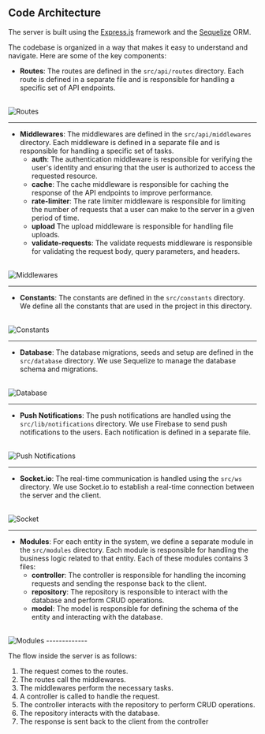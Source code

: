
## Code Architecture

The server is built using the [Express.js](https://expressjs.com/) framework and the [Sequelize](https://sequelize.org/) ORM.

The codebase is organized in a way that makes it easy to understand and navigate. Here are some of the key components:

- **Routes**: The routes are defined in the `src/api/routes` directory. Each route is defined in a separate file and is responsible for handling a specific set of API endpoints.

<br />
<Zoom>
  <Image
    src="/server/architecture/1.png"
    alt="Routes"
    width={1500}
    height={1500}
  />
</Zoom>

---

- **Middlewares**: The middlewares are defined in the `src/api/middlewares` directory. Each middleware is defined in a separate file and is responsible for handling a specific set of tasks.
  - **auth**: The authentication middleware is responsible for verifying the user's identity and ensuring that the user is authorized to access the requested resource.
  - **cache**: The cache middleware is responsible for caching the response of the API endpoints to improve performance.
  - **rate-limiter**: The rate limiter middleware is responsible for limiting the number of requests that a user can make to the server in a given period of time.
  - **upload** The upload middleware is responsible for handling file uploads.
  - **validate-requests**: The validate requests middleware is responsible for validating the request body, query parameters, and headers.

<br/>
<Zoom>
<Image
  src="/server/architecture/2.png"
  alt="Middlewares"
  width={1500}
  height={1500}
/>
</Zoom>

---

- **Constants**: The constants are defined in the `src/constants` directory. We define all the constants that are used in the project in this directory.

<br/>
<Zoom>
<Image
  src="/server/architecture/3.png"
  alt="Constants"
  width={1500}
  height={1500}
/>
</Zoom>

---

- **Database**: The database migrations, seeds and setup are defined in the `src/database` directory. We use Sequelize to manage the database schema and migrations.

<br/>
<Zoom>
<Image
  src="/server/architecture/4.png"
  alt="Database"
  width={1500}
  height={1500}
/>
</Zoom>

---

- **Push Notifications**: The push notifications are handled using the `src/lib/notifications` directory. We use Firebase to send push notifications to the users. Each notification is defined in a separate file.

<br/>
<Zoom>
<Image
  src="/server/architecture/5.png"
  alt="Push Notifications"
  width={1500}
  height={1500}
/>
</Zoom>

---

- **Socket.io**: The real-time communication is handled using the `src/ws` directory. We use Socket.io to establish a real-time connection between the server and the client.

<br/>
<Zoom>
<Image
  src="/server/architecture/6.png"
  alt="Socket"
  width={1500}
  height={1500}
/>
</Zoom>

---

- **Modules**: For each entity in the system, we define a separate module in the `src/modules` directory. Each module is responsible for handling the business logic related to that entity. Each of these modules contains 3 files:
  - **controller**: The controller is responsible for handling the incoming requests and sending the response back to the client.
  - **repository**: The repository is responsible to interact with the database and perform CRUD operations.
  - **model**: The model is responsible for defining the schema of the entity and interacting with the database.

<br/>
<Zoom>
<Image
  src="/server/architecture/7.png"
  alt="Modules"
  width={1500}
  height={1500}
/>
</Zoom>
-------------

The flow inside the server is as follows:

1. The request comes to the routes.
2. The routes call the middlewares.
3. The middlewares perform the necessary tasks.
4. A controller is called to handle the request.
5. The controller interacts with the repository to perform CRUD operations.
6. The repository interacts with the database.
7. The response is sent back to the client from the controller
